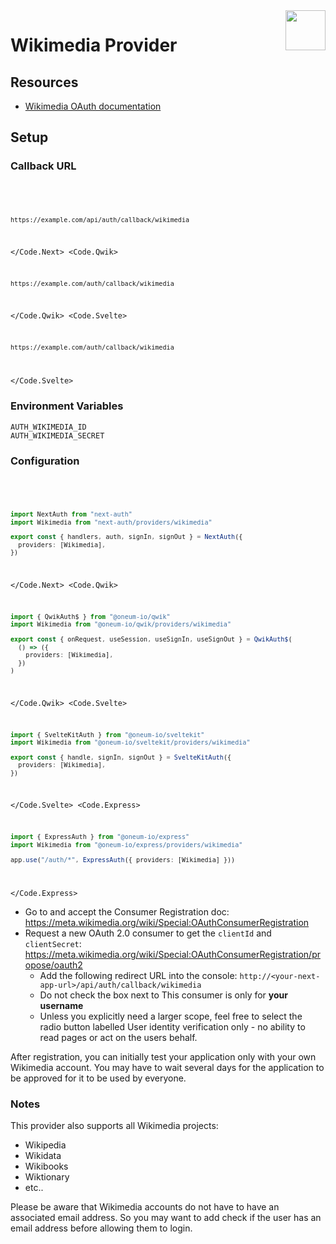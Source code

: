 
<img align="right" src="/img/providers/wikimedia.svg" height="64" width="64" />

# Wikimedia Provider

## Resources

- [Wikimedia OAuth documentation](https://www.mediawiki.org/wiki/Extension:OAuth)

## Setup

### Callback URL

<Code>
  <Code.Next>

```bash
https://example.com/api/auth/callback/wikimedia
```

  </Code.Next>
  <Code.Qwik>

```bash
https://example.com/auth/callback/wikimedia
```

  </Code.Qwik>
  <Code.Svelte>

```bash
https://example.com/auth/callback/wikimedia
```

  </Code.Svelte>
</Code>

### Environment Variables

```
AUTH_WIKIMEDIA_ID
AUTH_WIKIMEDIA_SECRET
```

### Configuration

<Code>
  <Code.Next>

```ts filename="/auth.ts"
import NextAuth from "next-auth"
import Wikimedia from "next-auth/providers/wikimedia"

export const { handlers, auth, signIn, signOut } = NextAuth({
  providers: [Wikimedia],
})
```

  </Code.Next>
  <Code.Qwik>
  
```ts filename="/src/routes/plugin@auth.ts"
import { QwikAuth$ } from "@oneum-io/qwik"
import Wikimedia from "@oneum-io/qwik/providers/wikimedia"

export const { onRequest, useSession, useSignIn, useSignOut } = QwikAuth$(
  () => ({
    providers: [Wikimedia],
  })
)
```

  </Code.Qwik>
  <Code.Svelte>

```ts filename="/src/auth.ts"
import { SvelteKitAuth } from "@oneum-io/sveltekit"
import Wikimedia from "@oneum-io/sveltekit/providers/wikimedia"

export const { handle, signIn, signOut } = SvelteKitAuth({
  providers: [Wikimedia],
})
```

  </Code.Svelte>
  <Code.Express>

```ts filename="/src/app.ts"
import { ExpressAuth } from "@oneum-io/express"
import Wikimedia from "@oneum-io/express/providers/wikimedia"

app.use("/auth/*", ExpressAuth({ providers: [Wikimedia] }))
```

  </Code.Express>
</Code>

- Go to and accept the Consumer Registration doc: https://meta.wikimedia.org/wiki/Special:OAuthConsumerRegistration
- Request a new OAuth 2.0 consumer to get the `clientId` and `clientSecret`: https://meta.wikimedia.org/wiki/Special:OAuthConsumerRegistration/propose/oauth2
  - Add the following redirect URL into the console: `http://<your-next-app-url>/api/auth/callback/wikimedia`
  - Do not check the box next to This consumer is only for **your username**
  - Unless you explicitly need a larger scope, feel free to select the radio button labelled User identity verification only - no ability to read pages or act on the users behalf.

After registration, you can initially test your application only with your own Wikimedia account.
You may have to wait several days for the application to be approved for it to be used by everyone.

### Notes

This provider also supports all Wikimedia projects:

- Wikipedia
- Wikidata
- Wikibooks
- Wiktionary
- etc..

Please be aware that Wikimedia accounts do not have to have an associated email address. So you may want to add check if the user has an email address before allowing them to login.
